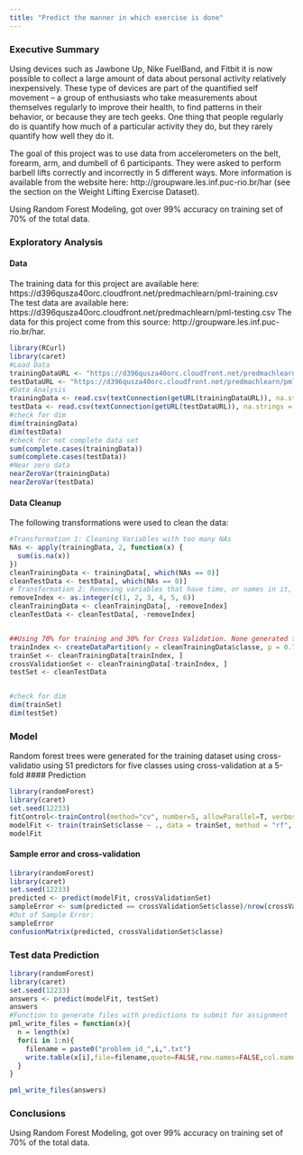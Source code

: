 ```yaml
---
title: "Predict the manner in which exercise is done"
---
```


### Executive Summary
Using devices such as Jawbone Up, Nike FuelBand, and Fitbit it is now possible to collect a large amount of data about personal activity relatively inexpensively. These type of devices are part of the quantified self movement – a group of enthusiasts who take measurements about themselves regularly to improve their health, to find patterns in their behavior, or because they are tech geeks. One thing that people regularly do is quantify how much of a particular activity they do, but they rarely quantify how well they do it. 

The goal of this project was to use data from accelerometers on the belt, forearm, arm, and dumbell of 6 participants. They were asked to perform barbell lifts correctly and incorrectly in 5 different ways. More information is available from the website here: http://groupware.les.inf.puc-rio.br/har (see the section on the Weight Lifting Exercise Dataset). 

Using Random Forest Modeling, got over 99% accuracy on training set of 70% of the total data.



### Exploratory Analysis
#### Data 
The training data for this project are available here: 
https://d396qusza40orc.cloudfront.net/predmachlearn/pml-training.csv
The test data are available here: 
https://d396qusza40orc.cloudfront.net/predmachlearn/pml-testing.csv
The data for this project come from this source: http://groupware.les.inf.puc-rio.br/har.

```r
library(RCurl)
library(caret)
#Load Data
trainingDataURL <- "https://d396qusza40orc.cloudfront.net/predmachlearn/pml-training.csv"
testDataURL <- "https://d396qusza40orc.cloudfront.net/predmachlearn/pml-testing.csv"
#Data Analysis
trainingData <- read.csv(textConnection(getURL(trainingDataURL)), na.strings = c("NA", ""))
testData <- read.csv(textConnection(getURL(testDataURL)), na.strings = c("NA", ""))
#check for dim
dim(trainingData)
dim(testData)
#check for not complete data set 
sum(complete.cases(trainingData))
sum(complete.cases(testData))
#Near zero data 
nearZeroVar(trainingData)
nearZeroVar(testData)
```

#### Data Cleanup
The following transformations were used to clean the data:


```r
#Transformation 1: Cleaning Variables with too many NAs
NAs <- apply(trainingData, 2, function(x) {
  sum(is.na(x))
})
cleanTrainingData <- trainingData[, which(NAs == 0)]
cleanTestData <- testData[, which(NAs == 0)]
# Transformation 2: Removing variables that have time, or names in it, also new_window.
removeIndex <- as.integer(c(1, 2, 3, 4, 5, 6))
cleanTrainingData <- cleanTrainingData[, -removeIndex]
cleanTestData <- cleanTestData[, -removeIndex]


##Using 70% for training and 30% for Cross Validation. None generated for testing since that set is already provided
trainIndex <- createDataPartition(y = cleanTrainingData$classe, p = 0.7, list = FALSE)
trainSet <- cleanTrainingData[trainIndex, ]
crossValidationSet <- cleanTrainingData[-trainIndex, ]
testSet <- cleanTestData


#check for dim
dim(trainSet)
dim(testSet)


```




### Model 
Random forest trees were generated for the training dataset using cross-validatio using 51 predictors for five classes using cross-validation at a 5-fold 
#### Prediction
```r
library(randomForest)
library(caret)
set.seed(12233)
fitControl<-trainControl(method="cv", number=5, allowParallel=T, verbose=F)
modelFit <- train(trainSet$classe ~ ., data = trainSet, method = "rf", trControl = fitControl)
modelFit

```

#### Sample error and cross-validation
```r
library(randomForest)
library(caret)
set.seed(12233)
predicted <- predict(modelFit, crossValidationSet)
sampleError <- sum(predicted == crossValidationSet$classe)/nrow(crossValidationSet)
#Out of Sample Error: 
sampleError
confusionMatrix(predicted, crossValidationSet$classe)
```
### Test data Prediction
```r
library(randomForest)
library(caret)
set.seed(12233)
answers <- predict(modelFit, testSet)
answers
#Function to generate files with predictions to submit for assignment
pml_write_files = function(x){
  n = length(x)
  for(i in 1:n){
    filename = paste0("problem_id_",i,".txt")
    write.table(x[i],file=filename,quote=FALSE,row.names=FALSE,col.names=FALSE)
  }
}

pml_write_files(answers)

```


### Conclusions
Using Random Forest Modeling, got over 99% accuracy on training set of 70% of the total data.


